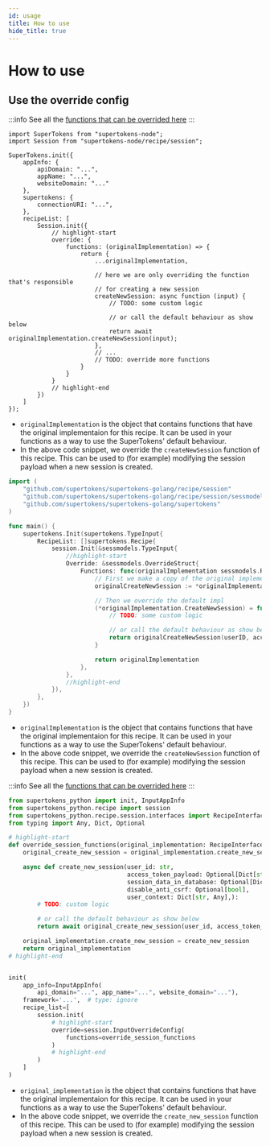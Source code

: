 ```yaml
---
id: usage
title: How to use
hide_title: true
---
```



# How to use

## Use the override config

:::info
See all the [functions that can be overrided here](https://supertokens.com/docs/nodejs/modules/recipe_session.html#RecipeInterface)
:::

<BackendSDKTabs>
<TabItem value="nodejs">

```tsx
import SuperTokens from "supertokens-node";
import Session from "supertokens-node/recipe/session";

SuperTokens.init({
    appInfo: {
        apiDomain: "...",
        appName: "...",
        websiteDomain: "..."
    },
    supertokens: {
        connectionURI: "...",
    },
    recipeList: [
        Session.init({
            // highlight-start
            override: {
                functions: (originalImplementation) => {
                    return {
                        ...originalImplementation,

                        // here we are only overriding the function that's responsible
                        // for creating a new session
                        createNewSession: async function (input) {
                            // TODO: some custom logic

                            // or call the default behaviour as show below
                            return await originalImplementation.createNewSession(input);
                        },
                        // ...
                        // TODO: override more functions
                    }
                }
            }
            // highlight-end
        })
    ]
});
```

- `originalImplementation` is the object that contains functions that have the original implementaion for this recipe. It can be used in your functions as a way to use the SuperTokens' default behaviour.
- In the above code snippet, we override the `createNewSession` function of this recipe. This can be used to (for example) modifying the session payload when a new session is created.

</TabItem>
<TabItem value="go">

```go
import (
	"github.com/supertokens/supertokens-golang/recipe/session"
	"github.com/supertokens/supertokens-golang/recipe/session/sessmodels"
	"github.com/supertokens/supertokens-golang/supertokens"
)

func main() {
	supertokens.Init(supertokens.TypeInput{
		RecipeList: []supertokens.Recipe{
			session.Init(&sessmodels.TypeInput{
				//highlight-start
				Override: &sessmodels.OverrideStruct{
					Functions: func(originalImplementation sessmodels.RecipeInterface) sessmodels.RecipeInterface {
						// First we make a copy of the original implementation
						originalCreateNewSession := *originalImplementation.CreateNewSession

						// Then we override the default impl
						(*originalImplementation.CreateNewSession) = func(userID string, accessTokenPayload, sessionDataInDatabase map[string]interface{}, disableAntiCsrf *bool, tenantId string, userContext supertokens.UserContext) (sessmodels.SessionContainer, error) {
							// TODO: some custom logic

							// or call the default behaviour as show below
							return originalCreateNewSession(userID, accessTokenPayload, sessionDataInDatabase, disableAntiCsrf, tenantId, userContext)
						}

						return originalImplementation
					},
				},
				//highlight-end
			}),
		},
	})
}
```

- `originalImplementation` is the object that contains functions that have the original implementaion for this recipe. It can be used in your functions as a way to use the SuperTokens' default behaviour.
- In the above code snippet, we override the `createNewSession` function of this recipe. This can be used to (for example) modifying the session payload when a new session is created.

</TabItem>
<TabItem value="python">

:::info
See all the [functions that can be overrided here](https://supertokens.com/docs/python/recipe/session/interfaces.html#supertokens_python.recipe.session.interfaces.RecipeInterface)
:::

```python
from supertokens_python import init, InputAppInfo
from supertokens_python.recipe import session
from supertokens_python.recipe.session.interfaces import RecipeInterface
from typing import Any, Dict, Optional

# highlight-start
def override_session_functions(original_implementation: RecipeInterface):
    original_create_new_session = original_implementation.create_new_session

    async def create_new_session(user_id: str,
                                 access_token_payload: Optional[Dict[str, Any]],
                                 session_data_in_database: Optional[Dict[str, Any]],
                                 disable_anti_csrf: Optional[bool],
                                 user_context: Dict[str, Any],):
        # TODO: custom logic

        # or call the default behaviour as show below
        return await original_create_new_session(user_id, access_token_payload, session_data_in_database, disable_anti_csrf, user_context)

    original_implementation.create_new_session = create_new_session
    return original_implementation
# highlight-end


init(
    app_info=InputAppInfo(
        api_domain="...", app_name="...", website_domain="..."),
    framework='...',  # type: ignore
    recipe_list=[
        session.init(
            # highlight-start
            override=session.InputOverrideConfig(
                functions=override_session_functions
            )
            # highlight-end
        )
    ]
)
```

- `original_implementation` is the object that contains functions that have the original implementaion for this recipe. It can be used in your functions as a way to use the SuperTokens' default behaviour.
- In the above code snippet, we override the `create_new_session` function of this recipe. This can be used to (for example) modifying the session payload when a new session is created.

</TabItem>
</BackendSDKTabs>
